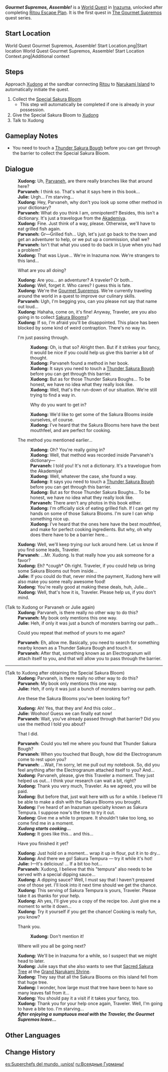 {{Quest Infobox
|id            = 
|part          = 1
|image         = World Quest Gourmet Supremos, Assemble!.png
|type          = World
|region        = Inazuma
|area          = Narukami Island
|chapter       = The Gourmet Supremos
|requirement   = Complete [[Ritou Escape Plan]]
|startLocation = [[Inazuma]]
|characters    = Paimon;Traveler;Julie;Parvaneh;Xudong
|next          = The Gourmet Supremos: Of Shrines and Sakura
|summary       = 
|exp           = 150
|mora          = 25,000
|primogems     = 20
|rep           = Inazuma
|repAmt        = 20
|repOrder      = 369
|other         = {{Card|Recipe: Sakura Tempura|1}}{{Card|Delicious Sakura Tempura|3}}
}}
'''''Gourmet Supremos, Assemble!''''' is a [[World Quest]] in [[Inazuma]], unlocked after completing [[Ritou Escape Plan]]. It is the first quest in [[The Gourmet Supremos]] quest series.

==Start Location==
<gallery>
World Quest Gourmet Supremos, Assemble! Start Location.png|Start location
World Quest Gourmet Supremos, Assemble! Start Location Context.png|Additional context
</gallery>

==Steps==
Approach [[Xudong]] at the sandbar connecting [[Ritou]] to [[Narukami Island]] to automatically initiate the quest.
#Collect the [[Special Sakura Bloom]]
#*This step will automatically be completed if one is already in your possession.
#Give the Special Sakura Bloom to [[Xudong]]
#Talk to Xudong

==Gameplay Notes==
* You need to touch a [[Thunder Sakura Bough]] before you can get through the barrier to collect the Special Sakura Bloom.

==Dialogue==
{{Dialogue start}}
{{Quest Description| You meet an odd bunch of people out in Inazuma's wilds...}}
:'''Xudong:''' Uh, [[Parvaneh]], are there really branches like that around here?
:'''Parvaneh:''' I think so. That's what it says here in this book...
:'''Julie:''' Urgh... I'm starving...
:'''Xudong:''' Hey, Parvaneh, why don't you look up some other method in your dictionary?
:'''Parvaneh:''' What do you think I am, omnipotent!? Besides, this isn't a dictionary. It's just a travelogue from the [[Sumeru Akademiya|Akademiya]].
:'''Xudong:''' Fine. Just think of a way, please. Otherwise, we'll have to eat grilled fish again.
:'''Parvaneh:''' Gr&mdash;Grilled fish... Ugh, let's just go back to the town and get an adventurer to help, or we put up a commission, shall we?
:'''Parvaneh:''' Isn't that what you used to do back in Liyue when you had a problem?
:'''Xudong:''' That was Liyue... We're in Inazuma now. We're strangers to this land...
:{{DIcon}} What are you all doing?
:'''Xudong:''' Are you... an adventurer? A traveler? Or both...
:'''Xudong:''' Well, forget it. Who cares? I guess this is fate.
:'''Xudong:''' We're the [[Gourmet Supremos]]. We're currently traveling around the world in a quest to improve our culinary skills.
:'''Parvaneh:''' Ugh, I'm begging you, can you please not say that name out loud...
:'''Xudong:''' Hahaha, come on, it's fine! Anyway, Traveler, are you also going in to collect [[Sakura Bloom]]s?
:'''Xudong:''' If so, I'm afraid you'll be disappointed. This place has been blocked by some kind of weird contraption. There's no way in.
:{{DIcon}} I'm just passing through.
::'''Xudong:''' Oh, is that so? Alright then. But if it strikes your fancy, it would be nice if you could help us give this barrier a bit of thought.
::'''Xudong:''' Parvaneh found a method in her book.
::'''Xudong:''' It says you need to touch a [[Thunder Sakura Bough]] before you can get through this barrier.
::'''Xudong:''' But as for those Thunder Sakura Boughs... To be honest, we have no idea what they really look like.
::'''Xudong:''' Well, that's the run-down of our situation. We're still trying to find a way in.
::{{DIcon}} Why do you want to get in?
::'''Xudong:''' We'd like to get some of the Sakura Blooms inside ourselves, of course.
::'''Xudong:''' I've heard that the Sakura Blooms here have the best mouthfeel, and are perfect for cooking.
:{{DIcon}} The method you mentioned earlier...
::'''Xudong:''' Oh? You're really going in?
::'''Xudong:''' Well, that method was recorded inside Parvaneh's dictionary&mdash;
::'''Parvaneh:''' I told you! It's not a dictionary. It's a travelogue from the Akademiya!
::'''Xudong:''' Well, whatever the case, she found a way.
::'''Xudong:''' It says you need to touch a [[Thunder Sakura Bough]] before you can get through this barrier.
::'''Xudong:''' But as for those Thunder Sakura Boughs... To be honest, we have no idea what they really look like.
::'''Parvaneh:''' There aren't any photos in this book either.
::'''Xudong:''' I'm officially sick of eating grilled fish. If I can get my hands on some of those Sakura Blooms. I'm sure I can whip something nice up.
::'''Xudong:''' I've heard that the ones here have the best mouthfeel, and make for perfect cooking ingredients. But why, oh why does there have to be a barrier here...
:'''Xudong:''' Well, we'll keep trying our luck around here. Let us know if you find some leads, Traveler.
:'''Parvaneh:''' ...Mr. Xudong. Is that really how you ask someone for a favor?
:'''Xudong:''' Eh? *cough* Oh right. Traveler, if you could help us bring some Sakura Blooms out from inside...
:'''Julie:''' If you could do that, never mind the payment, Xudong here will also make you some really awesome food!
:'''Xudong:''' You're really good at making these deals, huh, Julie...
:'''Xudong:''' Well, that's how it is, Traveler. Please help us, if you don't mind.

;(Talk to Xudong or Parvaneh or Julie again)
:'''Xudong:''' Parvaneh, is there really no other way to do this?
:'''Parvaneh:''' My book only mentions this one way.
:'''Julie:''' Heh, if only it was just a bunch of monsters barring our path...
:{{DIcon}} Could you repeat that method of yours to me again?
:'''Parvaneh:''' Eh, allow me. Basically, you need to search for something nearby known as a Thunder Sakura Bough and touch it.
:'''Parvaneh:''' After that, something known as an Electrogranum will attach itself to you, and that will allow you to pass through the barrier.
----
{{Quest Description|update| After finding and touching the Thunder Sakura bough, you successfully passed through the barrier and obtained the Sakura Bloom coveted by the group.}}
;(Talk to Xudong after obtaining the Special Sakura Bloom)
:'''Xudong:''' Parvaneh, is there really no other way to do this?
:'''Parvaneh:''' My book only mentions this one way.
:'''Julie:''' Heh, if only it was just a bunch of monsters barring our path.
:{{DIcon}} Are these the Sakura Blooms you've been looking for?
:'''Xudong:''' Ah! Yes, that they are! And this color...
:'''Julie:''' Woohoo! Guess we can finally eat now!
:'''Parvaneh:''' Wait, you've already passed through that barrier? Did you use the method I told you about?
:{{DIcon}} That I did.
:'''Parvaneh:''' Could you tell me where you found that Thunder Sakura Bough?
:'''Parvaneh:''' When you touched that Bough, how did the Electrogranum come to rest upon you?
:'''Parvaneh:''' ...Wait, I'm sorry, let me pull out my notebook. So, did you feel anything after the Electrogranum attached itself to you? And...
:'''Xudong:''' Parvaneh, please, give this Traveler a moment. They just helped us out... I think your research can wait a bit, right?
:'''Xudong:''' Thank you very much, Traveler. As we agreed, you will be paid.
:'''Xudong:''' But before that, just wait here with us for a while. I believe I'll be able to make a dish with the Sakura Blooms you brought.
:'''Xudong:''' I've heard of an Inazuman specialty known as Sakura Tempura. I suppose now's the time to try it out.
:'''Xudong:''' Give me a while to prepare. It shouldn't take too long, so come find me in a moment.
:'''''Xudong starts cooking...'''''
:'''Xudong:''' It goes like this... and this...
:{{DIcon}} Have you finished it yet?
:'''Xudong:''' Just hold on a moment... wrap it up in flour, put it in to dry...
:'''Xudong:''' And there we go! Sakura Tempura &mdash; try it while it's hot!
:'''Julie:''' I&mdash;It's delicious! ... If a bit too hot...
:'''Parvaneh:''' Xudong, I believe that this "tempura" also needs to be served with a special dipping sauce...
:'''Xudong:''' A dipping sauce? Well, I must say that I haven't prepared one of those yet. I'll look into it next time should we get the chance.
:'''Xudong:''' This serving of Sakura Tempura is yours, Traveler. Please take it as thanks for your help.
:'''Xudong:''' Ah yes, I'll give you a copy of the recipe too. Just give me a moment to write it down...
:'''Xudong:''' Try it yourself if you get the chance! Cooking is really fun, you know?
:{{DIcon}} Thank you.
::'''Xudong:''' Don't mention it!
:{{DIcon}} Where will you all be going next?
:'''Xudong:''' We'll be in Inazuma for a while, so I suspect that we might head to {{Color|bz|Kannazuka}} later.
:'''Xudong:''' Julie says that she also wants to see that [[Sacred Sakura|Sacred Sakura Tree]] at the [[Grand Narukami Shrine]].
:'''Xudong:''' They say that all the Sakura Blooms on this island fell from that huge tree.
:'''Xudong:''' I wonder, how large must that tree have been to have so many leaves fall from it...
:'''Xudong:''' You should pay it a visit if it takes your fancy, too.
:'''Xudong:''' Thank you for your help once again, Traveler. Well, I'm going to have a bite too. I'm starving...
:'''''After enjoying a sumptuous meal with the Traveler, the Gourmet Supremos leave...'''''
{{Dialogue end}}

==Other Languages==
{{Other Languages
|en      = Gourmet Supremos, Assemble!
|zhs     = 全能美食队！
|zhs_rm  = Quánnéng Měishí-duì!
|zht     = 全能美食隊！
|zht_rm  = Quánnéng Měishí-duì!
|zh_tl   = The Omnipotent Gourmet Team!
|ja      = 全能グルメチーム！
|ja_rm   = Zennou Gurume Chiimu!
|ja_tl   = Almighty Gourmet Team!
|ko      = 미식 어벤져스!
|ko_rm   = Misik Eobenjyeoseu!
|ko_tl   = Gourmet Avengers!
|es      = ¡Los Superchefs!
|es_tl   = The Superchefs!
|fr      = Les Gourmets suprêmes !
|fr_tl   = The Supreme Gourmets!
|ru      = Всеядные гурманы!
|ru_tl   = Omnivorous Gourmets!
|th      = ทีมสุดยอดนักชิม!
|th_rm   = 
|th_tl   = 
|vi      = Đội Ẩm Thực Toàn Năng!
|vi_tl   = Almighty Culinary Team!
|de      = Vielseitige Feinschmecker, versammelt euch!
|de_tl   = Versatile Gourmets, Assemble!
|id      = Gourmet Supremos, Maju!
|id_tl   = Gourmet Supremos, Go!
|pt      = Os Supremos Gourmet!
|pt_tl   = 
|tr      = Üstün Gurmeler, Toplanın!
|tr_tl   = 
|it      = Chef supremi, uniti!
|it_tl   = 
}}

==Change History==
{{Change History|2.0}}

[[es:Superchefs del mundo, ¡uníos!]]
[[ru:Всеядные Гурманы!]]